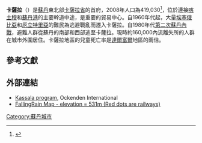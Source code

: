 {{Infobox settlement
<!--See the Table at Infobox Settlement for all fields and descriptions of usage-->
<!-- Basic info  ---------------->
|official_name          =  卡薩拉
|other_name             =
|native_name            =  كسلا<!-- for cities whose native name is not in English -->
|nickname               = 
|settlement_type        = <!--For Town or Village (Leave blank for the default City)-->
|motto                  =
<!-- images and maps  ----------->
|image_skyline          = Kassala center Totil.jpg 
|imagesize              =
|image_caption          = 
|image_flag             = 
|flag_size              =
|image_seal             = 
|seal_size              =
|image_shield           = 
|shield_size            =
|image_blank_emblem     =
|blank_emblem_type      =
|blank_emblem_size      =
|image_map              = Kassala,Mukram suburb.jpg
|mapsize                = 
|map_caption            = 市郊
|image_map1             = 
|mapsize1               = 
|map_caption1           = 
|image_dot_map          =
|dot_mapsize            =
|dot_map_caption        =
|dot_x =  |dot_y =
|pushpin_map            = Sudan<!-- the name of a location map as per http://en.wikipedia.org/wiki/Template:Location_map -->
|pushpin_label_position =left
|pushpin_map_caption    =卡薩拉的位置
<!-- Location ------------------>
|subdivision_type       = 國家
|subdivision_name       = {{flag|Sudan}}
|subdivision_type1      = [[蘇丹共和國行政區劃|省]]
|subdivision_name1      = [[卡薩拉省|卡薩拉省]]
|subdivision_type2      = 
|subdivision_name2      = 
|subdivision_type3      = 
|subdivision_name3      = 
|subdivision_type4      = 
|subdivision_name4      =
<!-- Politics ----------------->
|government_footnotes   =
|government_type        =
|leader_title           =
|leader_name            =
|leader_title1          =  <!-- for places with, say, both a mayor and a city manager -->
|leader_name1           =
|leader_title2          =
|leader_name2           =
|leader_title3          =
|leader_name3           =
|leader_title4          =
|leader_name4           =
|established_title      =  <!-- Settled -->
|established_date       = 
|established_title2     =  <!-- Incorporated (town) -->
|established_date2      = 
|established_title3     =  <!-- Incorporated (city) -->
|established_date3      =
<!-- Area    --------------------->
|area_magnitude         = 
|unit_pref                =Imperial <!--Enter: Imperial, if Imperial (metric) is desired-->
|area_footnotes           =
|area_total_km2           = <!-- ALL fields dealing with a measurements are subject to automatic unit conversion-->
|area_land_km2            = <!--See table @ Template:Infobox Settlement for details on automatic unit conversion-->
|area_water_km2           =
|area_total_sq_mi         =
|area_land_sq_mi          =
|area_water_sq_mi         =
|area_water_percent       =
|area_urban_km2           =
|area_urban_sq_mi         =
|area_metro_km2           =
|area_metro_sq_mi         =
|area_blank1_title        =
|area_blank1_km2          =
|area_blank1_sq_mi        =
<!-- Population   ----------------------->
|population_as_of               =2008
|population_footnotes           =
|population_note                =
|population_total               =419,030
|population_density_km2         =
|population_density_sq_mi       =
|population_metro               =
|population_density_metro_km2   =
|population_density_metro_sq_mi =
|population_urban               =
|population_density_urban_km2   =
|population_density_urban_sq_mi =
|population_blank1_title        =Ethnicities
|population_blank1              =
|population_blank2_title        =Religions
|population_blank2              =
|population_density_blank1_km2 =   
|population_density_blank1_sq_mi =
<!-- General information  --------------->
|timezone               = 
|utc_offset             = 
|timezone_DST           = 
|utc_offset_DST         = 
|latd=15|latm=27|lats= |latNS=N
|longd=36 |longm=24 |longs= |longEW=E
|elevation_footnotes    =  <!--for references: use <ref> </ref> tags-->
|elevation_m            = 
|elevation_ft           =
<!-- Area/postal codes & others -------->
|postal_code_type       =  <!-- enter ZIP code, Postcode, Post code, Postal code... -->
|postal_code            =
|area_code              =
|blank_name             =
|blank_info             =
|blank1_name            =
|blank1_info            =
|website                = 
|footnotes              = 
}} 

'''卡薩拉'''（{{lang-ar|كسلا}}）是[[蘇丹|蘇丹]]東北部[[卡薩拉省|卡薩拉省]]的首府，2008年人口為419,030<ref name="GeoHive">{{cite web | url = http://www.geohive.com/cntry/sudan.aspx?sub=y&diacrit=1 | accessdate = 2007-02-08 | archiveurl = https://web.archive.org/web/20150924043208/http://www.geohive.com/cntry/sudan.aspx?sub=y&diacrit=1 | archivedate = 2015-09-24 | title = GeoHive | deadurl = yes }}</ref>，位於連接[[喀土穆|喀土穆]]和[[蘇丹港|蘇丹港]]的主要幹道中途，是重要的貿易中心。自1960年代起，大量[[埃塞俄比亞|埃塞俄比亞]]和[[厄立特里亞|厄立特里亞]]的難民為逃避戰亂而遷入卡薩拉。自1980年代[[第二次蘇丹內戰|第二次蘇丹內戰]]，避難人群從蘇丹的南部和西部逃至卡薩拉。現時約160,000內流離失所的人群在城市外圍居住。卡薩拉地區的兒童死亡率是[[達爾富爾|達爾富爾]]地區的兩倍。

== 參考文獻 ==
{{reflist}}

== 外部連結 ==
* [https://web.archive.org/web/20050825165018/http://www.ockenden.org.uk/index.asp?id=802 Kassala program], Ockenden International
* [https://web.archive.org/web/20090101222317/http://www.fallingrain.com/world/SU/31/Kasala.html FallingRain Map - elevation = 531m (Red dots are railways)]

{{Coord|15|27|N| 36|24|E|region:SD_type:city|display=title}}


[[Category:蘇丹城市|Category:蘇丹城市]]